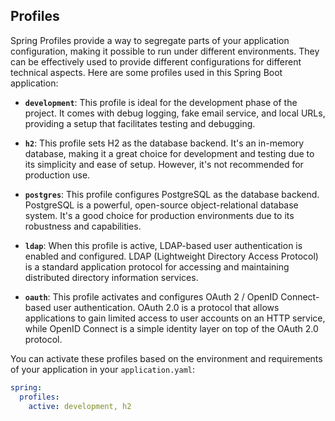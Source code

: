 ## Profiles

Spring Profiles provide a way to segregate parts of your application configuration, making it possible to run under different environments. They can be effectively used to provide different configurations for different technical aspects. Here are some profiles used in this Spring Boot application:

- **`development`**: This profile is ideal for the development phase of the project. It comes with debug logging, fake email service, and local URLs, providing a setup that facilitates testing and debugging.

- **`h2`**: This profile sets H2 as the database backend. It's an in-memory database, making it a great choice for development and testing due to its simplicity and ease of setup. However, it's not recommended for production use.

- **`postgres`**: This profile configures PostgreSQL as the database backend. PostgreSQL is a powerful, open-source object-relational database system. It's a good choice for production environments due to its robustness and capabilities.

- **`ldap`**: When this profile is active, LDAP-based user authentication is enabled and configured. LDAP (Lightweight Directory Access Protocol) is a standard application protocol for accessing and maintaining distributed directory information services.

- **`oauth`**: This profile activates and configures OAuth 2 / OpenID Connect-based user authentication. OAuth 2.0 is a protocol that allows applications to gain limited access to user accounts on an HTTP service, while OpenID Connect is a simple identity layer on top of the OAuth 2.0 protocol.

You can activate these profiles based on the environment and requirements of your application in your `application.yaml`:

```yaml copy
spring:
  profiles:
    active: development, h2
```
